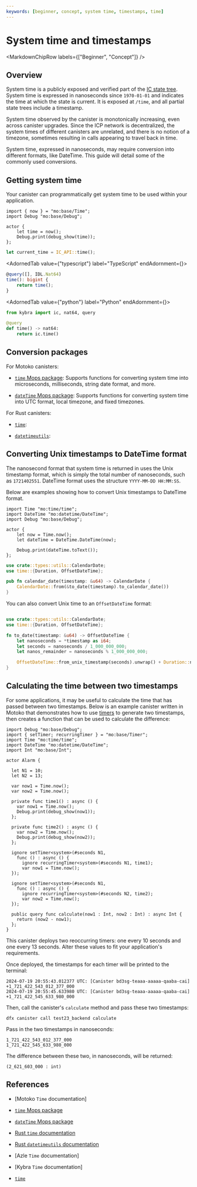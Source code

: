 ```yaml
---
keywords: [beginner, concept, system time, timestamps, time]
---
```



# System time and timestamps

<MarkdownChipRow labels={["Beginner", "Concept"]} />

## Overview

System time is a publicly exposed and verified part of the [IC state tree](/docs/current/references/ic-interface-spec#state-tree). System time is expressed in nanoseconds since `1970-01-01` and indicates the time at which the state is current. It is exposed at `/time`, and all partial state trees include a timestamp.

System time observed by the <GlossaryTooltip>canister</GlossaryTooltip> is monotonically increasing, even across canister upgrades. Since the ICP network is decentralized, the system times of different canisters are unrelated, and there is no notion of a timezone, sometimes resulting in calls appearing to travel back in time.

System time, expressed in nanoseconds, may require conversion into different formats, like DateTime. This guide will detail some of the commonly used conversions.

## Getting system time

Your canister can programmatically get system time to be used within your application.

<AdornedTabs groupId="language">
<TabItem value="motoko" label="Motoko">

```motoko
import { now } = "mo:base/Time";
import Debug "mo:base/Debug";

actor {
    let time = now();
    Debug.print(debug_show(time));
};

```

</TabItem>

<TabItem value="rust" label="Rust">

```rust
let current_time = IC_API::time();
```

</TabItem>

<AdornedTab value={"typescript"} label="TypeScript" endAdornment={<BetaChip />}>

```typescript
@query([], IDL.Nat64)
time(): bigint {
    return time();
}
```


</AdornedTab>

<AdornedTab value={"python"} label="Python" endAdornment={<BetaChip />}>

```python
from kybra import ic, nat64, query

@query
def time() -> nat64:
    return ic.time()
```

</AdornedTab>
</AdornedTabs>

## Conversion packages

For Motoko canisters:

- [`time` Mops package](https://mops.one/time): Supports functions for converting system time into microseconds, milliseconds, string date format, and more.

- [`dateTime` Mops package](https://mops.one/datetime): Supports functions for converting system time into UTC format, local timezone, and fixed timezones.

For Rust canisters:

- [`time`](https://time-rs.github.io/api/time/index.html):

- [`datetimeutils`](https://crates.io/crates/datetimeutils):

## Converting Unix timestamps to DateTime format

The nanosecond format that system time is returned in uses the Unix timestamp format, which is simply the total number of nanoseconds, such as `1721402551`. DateTime format uses the structure `YYYY-MM-DD HH:MM:SS`.

Below are examples showing how to convert Unix timestamps to DateTime format.

<AdornedTabs groupId="language">
<TabItem value="motoko" label="Motoko">

```motoko
import Time "mo:time/time";
import DateTime "mo:datetime/DateTime";
import Debug "mo:base/Debug";

actor {
    let now = Time.now();
    let dateTime = DateTime.DateTime(now);

    Debug.print(dateTime.toText());
};
```

</TabItem>

<TabItem value="rust" label="Rust">

```rust
use crate::types::utils::CalendarDate;
use time::{Duration, OffsetDateTime};

pub fn calendar_date(timestamp: &u64) -> CalendarDate {
    CalendarDate::from(&to_date(timestamp).to_calendar_date())
}
```

You can also convert Unix time to an `OffsetDateTime` format:

```rust

use crate::types::utils::CalendarDate;
use time::{Duration, OffsetDateTime};

fn to_date(timestamp: &u64) -> OffsetDateTime {
    let nanoseconds = *timestamp as i64;
    let seconds = nanoseconds / 1_000_000_000;
    let nanos_remainder = nanoseconds % 1_000_000_000;

    OffsetDateTime::from_unix_timestamp(seconds).unwrap() + Duration::nanoseconds(nanos_remainder)
}
```

</TabItem>
</AdornedTabs>

## Calculating the time between two timestamps

For some applications, it may be useful to calculate the time that has passed between two timestamps. Below is an example canister written in Motoko that demonstrates how to use [timers](periodic-tasks.mdx) to generate two timestamps, then creates a function that can be used to calculate the difference:

```motoko
import Debug "mo:base/Debug";
import { setTimer; recurringTimer } = "mo:base/Timer";
import Time "mo:time/time";
import DateTime "mo:datetime/DateTime";
import Int "mo:base/Int";

actor Alarm {

  let N1 = 10;
  let N2 = 13;

  var now1 = Time.now();
  var now2 = Time.now();

  private func time1() : async () {
    var now1 = Time.now();
    Debug.print(debug_show(now1));
  };

  private func time2() : async () {
    var now2 = Time.now();
    Debug.print(debug_show(now2));
  };

  ignore setTimer<system>(#seconds N1,
    func () : async () {
      ignore recurringTimer<system>(#seconds N1, time1);
      var now1 = Time.now();
  });

  ignore setTimer<system>(#seconds N1,
    func () : async () {
      ignore recurringTimer<system>(#seconds N2, time2);
      var now2 = Time.now();
  });

  public query func calculate(now1 : Int, now2 : Int) : async Int {
    return (now2 - now1);
  };
}
```

This canister deploys two reoccurring timers: one every 10 seconds and one every 13 seconds. Alter these values to fit your application's requirements.

Once deployed, the timestamps for each timer will be printed to the terminal:

```
2024-07-19 20:55:43.012377 UTC: [Canister bd3sg-teaaa-aaaaa-qaaba-cai] +1_721_422_543_012_377_000
2024-07-19 20:55:45.633980 UTC: [Canister bd3sg-teaaa-aaaaa-qaaba-cai] +1_721_422_545_633_980_000
```

Then, call the canister's `calculate` method and pass these two timestamps:

```
dfx canister call test23_backend calculate
```

Pass in the two timestamps in nanoseconds:

```
1_721_422_543_012_377_000
1_721_422_545_633_980_000
```

The difference between these two, in nanoseconds, will be returned:

```
(2_621_603_000 : int)
```

## References

- [Motoko `Time` documentation]

- [`time` Mops package](https://mops.one/time)

- [`dateTime` Mops package](https://mops.one/datetime)

- [Rust `time` documentation](https://time-rs.github.io/api/time/index.html)

- [Rust `datetimeutils` documentation](https://crates.io/crates/datetimeutils)

- [Azle `Time` documentation]

- [Kybra `Time` documentation]

- [`time`](https://time-rs.github.io/api/time/index.html)

